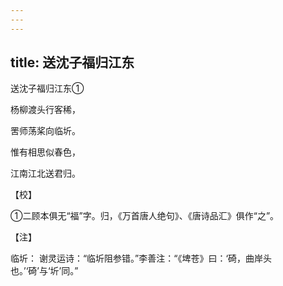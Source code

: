 ```yaml
---
---
---
```

title: 送沈子福归江东
---



送沈子福归江东①


杨柳渡头行客稀，

罟师荡桨向临圻。

惟有相思似春色，

江南江北送君归。

【校】

①二顾本俱无“福”字。归，《万首唐人绝句》、《唐诗品汇》俱作“之”。

【注】

临圻： 谢灵运诗：“临圻阻参错。”李善注：“《埤苍》曰：‘碕，曲岸头也。’‘碕’与‘圻’同。”